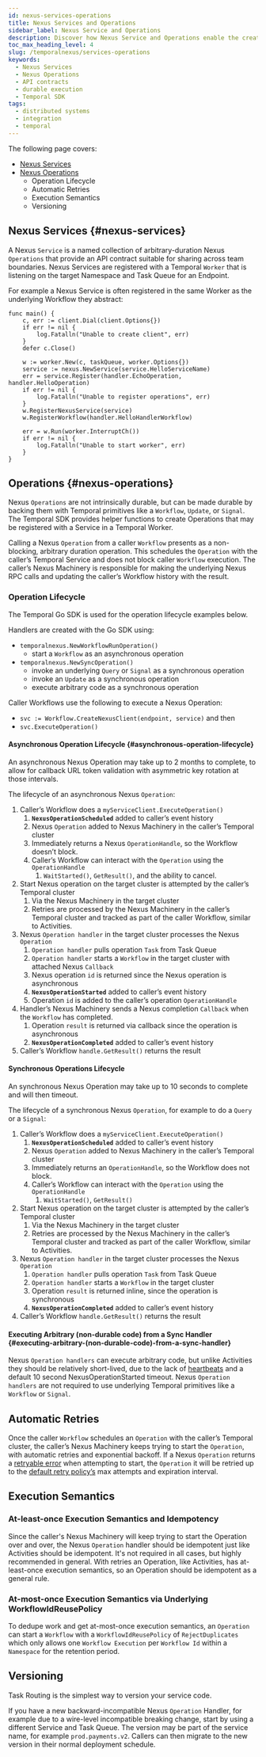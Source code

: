 ```yaml
---
id: nexus-services-operations
title: Nexus Services and Operations
sidebar_label: Nexus Service and Operations
description: Discover how Nexus Service and Operations enable the creation of well-defined API contracts for sharing capabilities across team and Namespace boundaries, leveraging Temporal's durable and scalable infrastructure.
toc_max_heading_level: 4
slug: /temporalnexus/services-operations
keywords:
  - Nexus Services
  - Nexus Operations
  - API contracts
  - durable execution
  - Temporal SDK
tags:
  - distributed systems
  - integration
  - temporal
---
```


The following page covers: 
- [Nexus Services](#nexus-services)
- [Nexus Operations](#nexus-services)
   - Operation Lifecycle
   - Automatic Retries
   - Execution Semantics
   - Versioning

## Nexus Services {#nexus-services}

A Nexus `Service` is a named collection of arbitrary-duration Nexus `Operations` that provide an API contract suitable for sharing across team boundaries. Nexus Services are registered with a Temporal `Worker` that is listening on the target Namespace and Task Queue for an Endpoint.

For example a Nexus Service is often registered in the same Worker as the underlying Workflow they abstract:

```
func main() {
	c, err := client.Dial(client.Options{})
	if err != nil {
		log.Fatalln("Unable to create client", err)
	}
	defer c.Close()

	w := worker.New(c, taskQueue, worker.Options{})
	service := nexus.NewService(service.HelloServiceName)
	err = service.Register(handler.EchoOperation, handler.HelloOperation)
	if err != nil {
		log.Fatalln("Unable to register operations", err)
	}
	w.RegisterNexusService(service)
	w.RegisterWorkflow(handler.HelloHandlerWorkflow)

	err = w.Run(worker.InterruptCh())
	if err != nil {
		log.Fatalln("Unable to start worker", err)
	}
}
```

## Operations {#nexus-operations}

Nexus `Operations` are not intrinsically durable, but can be made durable by backing them with Temporal primitives like a `Workflow`, `Update`, or `Signal`. The Temporal SDK provides helper functions to create Operations that may be registered with a Service in a Temporal Worker.

Calling a Nexus `Operation` from a caller `Workflow` presents as a non-blocking, arbitrary duration operation. This schedules the `Operation` with the caller’s Temporal Service and does not block caller `Workflow` execution. The caller’s Nexus Machinery is responsible for making the underlying Nexus RPC calls and updating the caller’s Workflow history with the result.

### Operation Lifecycle

The Temporal Go SDK is used for the operation lifecycle examples below.

Handlers are created with the Go SDK using:

- `temporalnexus.NewWorkflowRunOperation()`
  - start a `Workflow` as an asynchronous operation
- `temporalnexus.NewSyncOperation()`
  - invoke an underlying `Query` or `Signal` as a synchronous operation
  - invoke an `Update` as a synchronous operation
  - execute arbitrary code as a synchronous operation

Caller Workflows use the following to execute a Nexus Operation:

- `svc := Workflow.CreateNexusClient(endpoint, service)` and then
- `svc.ExecuteOperation()`

#### Asynchronous Operation Lifecycle {#asynchronous-operation-lifecycle}

An asynchronous Nexus Operation may take up to 2 months to complete, to allow for callback URL token validation with asymmetric key rotation at those intervals.

The lifecycle of an asynchronous Nexus `Operation`:

1. Caller’s Workflow does a `myServiceClient.ExecuteOperation()`
   1. **`NexusOperationScheduled`** added to caller’s event history
   2. Nexus `Operation` added to Nexus Machinery in the caller’s Temporal cluster
   3. Immediately returns a Nexus `OperationHandle`, so the Workflow doesn’t block.
   4. Caller’s Workflow can interact with the `Operation` using the `OperationHandle`
      1. `WaitStarted()`, `GetResult()`, and the ability to cancel.
2. Start Nexus operation on the target cluster is attempted by the caller’s Temporal cluster
   1. Via the Nexus Machinery in the target cluster
   2. Retries are processed by the Nexus Machinery in the caller’s Temporal cluster and tracked as part of the caller Workflow, similar to Activities.
3. Nexus `Operation handler` in the target cluster processes the Nexus `Operation`
   1. `Operation handler` pulls operation `Task` from Task Queue
   2. `Operation handler` starts a `Workflow` in the target cluster with attached Nexus `Callback`
   3. Nexus operation `id` is returned since the Nexus operation is asynchronous
   4. **`NexusOperationStarted`** added to caller’s event history
   5. Operation `id` is added to the caller’s operation `OperationHandle`
4. Handler’s Nexus Machinery sends a Nexus completion `Callback` when the `Workflow` has completed.
   1. Operation `result` is returned via callback since the operation is asynchronous
   2. **`NexusOperationCompleted`** added to caller’s event history
5. Caller’s Workflow `handle.GetResult()` returns the result

#### Synchronous Operations Lifecycle

An synchronous Nexus Operation may take up to 10 seconds to complete and will then timeout.

The lifecycle of a synchronous Nexus `Operation`, for example to do a `Query` or a `Signal`:

1. Caller’s Workflow does a `myServiceClient.ExecuteOperation()`
   1. **`NexusOperationScheduled`** added to caller’s event history
   2. Nexus `Operation` added to Nexus Machinery in the caller’s Temporal cluster
   3. Immediately returns an `OperationHandle`, so the Workflow does not block.
   4. Caller’s Workflow can interact with the `Operation` using the `OperationHandle`
      1. `WaitStarted()`, `GetResult()`
2. Start Nexus operation on the target cluster is attempted by the caller’s Temporal cluster
   1. Via the Nexus Machinery in the target cluster
   2. Retries are processed by the Nexus Machinery in the caller’s Temporal cluster and tracked as part of the caller Workflow, similar to Activities.
3. Nexus `Operation handler` in the target cluster processes the Nexus `Operation`
   1. `Operation handler` pulls operation `Task` from Task Queue
   2. `Operation handler` starts a `Workflow` in the target cluster
   3. Operation `result` is returned inline, since the operation is synchronous
   4. **`NexusOperationCompleted`** added to caller’s event history
4. Caller’s Workflow `handle.GetResult()` returns the result

#### Executing Arbitrary (non-durable code) from a Sync Handler {#executing-arbitrary-(non-durable-code)-from-a-sync-handler}

Nexus `Operation handlers` can execute arbitrary code, but unlike Activities they should be relatively short-lived, due to the lack of [heartbeats](https://community.temporal.io/t/best-practices-for-long-running-Activities/934) and a default 10 second NexusOperationStarted timeout. Nexus `Operation handlers` are not required to use underlying Temporal primitives like a `Workflow` or `Signal`.

## Automatic Retries

Once the caller `Workflow` schedules an `Operation` with the caller’s Temporal cluster, the caller’s Nexus Machinery keeps trying to start the `Operation`, with automatic retries and exponential backoff. If a Nexus `Operation` returns a [retryable error](https://github.com/temporalio/temporal/blob/13d6cd8cf7a4ba0c4660cf98f672bbd645dca3e7/components/nexusoperations/executors.go#L659) when attempting to start, the `Operation` it will be retried up to the [default retry policy’s](https://github.com/temporalio/temporal/blob/de7c8879e103be666a7b067cc1b247f0ac63c25c/components/nexusoperations/config.go#L111) max attempts and expiration interval.

## Execution Semantics

### At-least-once Execution Semantics and Idempotency

Since the caller's Nexus Machinery will keep trying to start the Operation over and over, the Nexus `Operation` handler should be idempotent just like Activities should be idempotent. It's not required in all cases, but highly recommended in general. With retries an Operation, like Activities, has at-least-once execution semantics, so an Operation should be idempotent as a general rule.

### At-most-once Execution Semantics via Underlying WorkflowIdReusePolicy

To dedupe work and get at-most-once execution semantics, an `Operation` can start a `Workflow` with a `WorkflowIdReusePolicy` of `RejectDuplicates` which only allows one `Workflow Execution` per `Workflow Id` within a `Namespace` for the retention period.

## Versioning

Task Routing is the simplest way to version your service code.

If you have a new backward-incompatible Nexus `Operation` Handler, for example due to a wire-level incompatible breaking change, start by using a different Service and Task Queue. The version may be part of the service name, for example `prod.payments.v2`. 
Callers can then migrate to the new version in their normal deployment schedule.